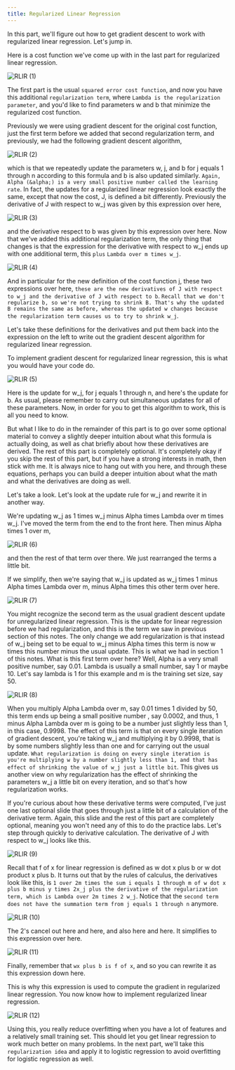 ```yaml
---
title: Regularized Linear Regression
---
```



In this part, we'll figure out how to get gradient descent to work with regularized linear regression. Let's jump in.

Here is a cost function we've come up with in the last part for regularized linear regression.

![RLIR (1)](/SL/PO/RLIR%20(1).png)

The first part is the usual `squared error cost function`, and now you have this additional `regularization term`, where `Lambda is the regularization parameter`, and you'd like to find parameters w and b that minimize the regularized cost function.

Previously we were using gradient descent for the original cost function, just the first term before we added that second regularization term, and previously, we had the following gradient descent algorithm,

![RLIR (2)](/SL/PO/RLIR%20(2).png)

which is that we repeatedly update the parameters w, j, and b for j equals 1 through n according to this formula and b is also updated similarly. `Again, Alpha (&alpha;) is a very small positive number called the learning rate`. In fact, the updates for a regularized linear regression look exactly the same, except that now the cost, J, is defined a bit differently. Previously the derivative of J with respect to w_j was given by this expression over here,

![RLIR (3)](/SL/PO/RLIR%20(3).png)

and the derivative respect to b was given by this expression over here. Now that we've added this additional regularization term, the only thing that changes is that the expression for the derivative with respect to w_j ends up with one additional term, this `plus` `Lambda over m times w_j`.

![RLIR (4)](/SL/PO/RLIR%20(4).png)

And in particular for the new definition of the cost function j, these two expressions over here, `these are the new derivatives of J with respect to w_j and the derivative of J with respect to b`. `Recall that we don't regularize b, so we're not trying to shrink B. That's why the updated B remains the same as before, whereas the updated w changes because the regularization term causes us to try to shrink w_j`.

Let's take these definitions for the derivatives and put them back into the expression on the left to write out the gradient descent algorithm for regularized linear regression.

To implement gradient descent for regularized linear regression, this is what you would have your code do. 

![RLIR (5)](/SL/PO/RLIR%20(5).png)

Here is the update for w_j, for j equals 1 through n, and here's the update for b. As usual, please remember to carry out simultaneous updates for all of these parameters. Now, in order for you to get this algorithm to work, this is all you need to know.

But what I like to do in the remainder of this part is to go over some optional material to convey a slightly deeper intuition about what this formula is actually doing, as well as chat briefly about how these derivatives are derived. The rest of this part is completely optional. It's completely okay if you skip the rest of this part, but if you have a strong interests in math, then stick with me. It is always nice to hang out with you here, and through these equations, perhaps you can build a deeper intuition about what the math and what the derivatives are doing as well.

Let's take a look. Let's look at the update rule for w_j and rewrite it in another way.

We're updating w_j as 1 times w_j minus Alpha times Lambda over m times w_j. I've moved the term from the end to the front here. Then minus Alpha times 1 over m,

![RLIR (6)](/SL/PO/RLIR%20(6).png)

and then the rest of that term over there. We just rearranged the terms a little bit.

If we simplify, then we're saying that w_j is updated as w_j times 1 minus Alpha times Lambda over m, minus Alpha times this other term over here.

![RLIR (7)](/SL/PO/RLIR%20(7).png)

You might recognize the second term as the usual gradient descent update for unregularized linear regression. This is the update for linear regression before we had regularization, and this is the term we saw in previous section of this notes. The only change we add regularization is that instead of w_j being set to be equal to w_j minus Alpha times this term is now w times this number minus the usual update. This is what we had in section 1 of this notes. What is this first term over here? Well, Alpha is a very small positive number, say 0.01. Lambda is usually a small number, say 1 or maybe 10. Let's say lambda is 1 for this example and m is the training set size, say 50. 

![RLIR (8)](/SL/PO/RLIR%20(8).png)

When you multiply Alpha Lambda over m, say 0.01 times 1 divided by 50, this term ends up being a small positive number , say 0.0002, and thus, 1 minus Alpha Lambda over m is going to be a number just slightly less than 1, in this case, 0.9998. The effect of this term is that on every single iteration of gradient descent, you're taking w_j and multiplying it by 0.9998, that is by some numbers slightly less than one and for carrying out the usual update. `What regularization is doing on every single iteration is you're multiplying w by a number slightly less than 1, and that has effect of shrinking the value of w_j just a little bit`. This gives us another view on why regularization has the effect of shrinking the parameters w_j a little bit on every iteration, and so that's how regularization works. 

If you're curious about how these derivative terms were computed, I've just one last optional slide that goes through just a little bit of a calculation of the derivative term. Again, this slide and the rest of this part are completely optional, meaning you won't need any of this to do the practice labs. Let's step through quickly to derivative calculation. The derivative of J with respect to w_j looks like this.

![RLIR (9)](/SL/PO/RLIR%20(9).png)

Recall that f of x for linear regression is defined as w dot x plus b or w dot product x plus b. It turns out that by the rules of calculus, the derivatives look like this, is `1 over 2m times the sum i equals 1 through m of w dot x plus b minus y times 2x_j plus the derivative of the regularization term, which is Lambda over 2m times 2 w_j`. Notice that the `second term does not have the summation term from j equals 1 through n` anymore. 

![RLIR (10)](/SL/PO/RLIR%20(10).png)

The 2's cancel out here and here, and also here and here. It simplifies to this expression over here.

![RLIR (11)](/SL/PO/RLIR%20(11).png)

Finally, remember that `wx plus b is f of x`, and so you can rewrite it as this expression down here. 

This is why this expression is used to compute the gradient in regularized linear regression. You now know how to implement regularized linear regression. 

![RLIR (12)](/SL/PO/RLIR%20(12).png)

Using this, you really reduce overfitting when you have a lot of features and a relatively small training set. This should let you get linear regression to work much better on many problems. In the next part, we'll take this `regularization idea` and apply it to logistic regression to avoid overfitting for logistic regression as well.


